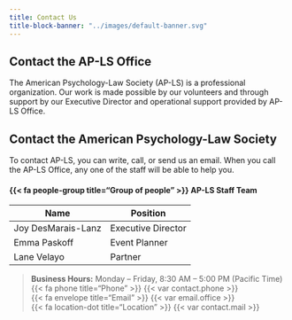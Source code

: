 ```yaml
---
title: Contact Us
title-block-banner: "../images/default-banner.svg"
---
```


## Contact the AP-LS Office

The American Psychology-Law Society (AP-LS) is a professional organization. Our work is made possible by our volunteers and through support by our Executive Director and operational support provided by AP-LS Office.

::: callout-note
## Contact the American Psychology-Law Society

To contact AP-LS, you can write, call, or send us an email. When you call the AP-LS Office, any one of the staff will be able to help you.

#### {{< fa people-group title="Group of people" >}} AP-LS Staff Team

| Name               | Position           |
|--------------------|--------------------|
| Joy DesMarais-Lanz | Executive Director |
| Emma Paskoff       | Event Planner      |
| Lane Velayo        | Partner            |

> <p>**Business Hours:** Monday -- Friday, 8:30 AM -- 5:00 PM (Pacific Time) </br> {{< fa phone title="Phone" >}} {{< var contact.phone >}} </br> {{< fa envelope title="Email" >}} {{< var email.office >}} </br> {{< fa location-dot title="Location" >}} {{< var contact.mail >}} </br></p>
:::
